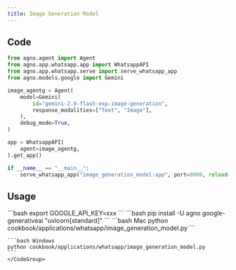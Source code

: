 ```yaml
---
title: Image Generation Model
---
```


## Code

```python cookbook/applications/whatsapp/image_generation_model.py
from agno.agent import Agent
from agno.app.whatsapp.app import WhatsappAPI
from agno.app.whatsapp.serve import serve_whatsapp_app
from agno.models.google import Gemini

image_agentg = Agent(
    model=Gemini(
        id="gemini-2.0-flash-exp-image-generation",
        response_modalities=["Text", "Image"],
    ),
    debug_mode=True,
)

app = WhatsappAPI(
    agent=image_agentg,
).get_app()

if __name__ == "__main__":
    serve_whatsapp_app("image_generation_model:app", port=8000, reload=True)

```

## Usage

<Steps>
  <Snippet file="create-venv-step.mdx" />

  <Step title="Set your API key">
    ```bash
    export GOOGLE_API_KEY=xxx
    ```
  </Step>

  <Step title="Install libraries">
    ```bash
    pip install -U agno google-generativeai "uvicorn[standard]"
    ```
  </Step>

  <Step title="Run Agent">
    <CodeGroup>
    ```bash Mac
    python cookbook/applications/whatsapp/image_generation_model.py
    ```

    ```bash Windows
    python cookbook/applications/whatsapp/image_generation_model.py
    ```
    </CodeGroup>
  </Step>
</Steps> 